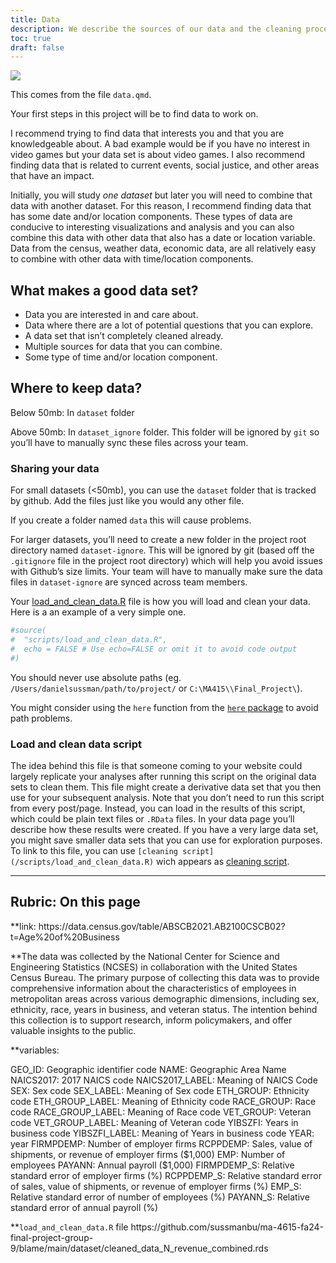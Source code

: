```yaml
---
title: Data
description: We describe the sources of our data and the cleaning process.
toc: true
draft: false
---
```


![](images/data-import-cheatsheet-thumbs.png)


This comes from the file `data.qmd`.

Your first steps in this project will be to find data to work on.

I recommend trying to find data that interests you and that you are knowledgeable about. A bad example would be if you have no interest in video games but your data set is about video games. I also recommend finding data that is related to current events, social justice, and other areas that have an impact.


Initially, you will study _one dataset_ but later you will need to combine that data with another dataset. For this reason, I recommend finding data that has some date and/or location components. These types of data are conducive to interesting visualizations and analysis and you can also combine this data with other data that also has a date or location variable.
Data from the census, weather data, economic data, are all relatively easy to combine with other data with time/location components.


## What makes a good data set?

* Data you are interested in and care about.
* Data where there are a lot of potential questions that you can explore.
* A data set that isn't completely cleaned already.
* Multiple sources for data that you can combine.
* Some type of time and/or location component.


## Where to keep data?


Below 50mb: In `dataset` folder

Above 50mb: In `dataset_ignore` folder. This folder will be ignored by `git` so you'll have to manually sync these files across your team.

### Sharing your data


For small datasets (<50mb), you can use the `dataset` folder that is tracked by github. Add the files just like you would any other file.

If you create a folder named `data` this will cause problems.

For larger datasets, you'll need to create a new folder in the project root directory named `dataset-ignore`. This will be ignored by git (based off the `.gitignore` file in the project root directory) which will help you avoid issues with Github's size limits. Your team will have to manually make sure the data files in `dataset-ignore` are synced across team members.

Your [load_and_clean_data.R](/scripts/load_and_clean_data.R) file is how you will load and clean your data. Here is a an example of a very simple one.

```r
#source(
#  "scripts/load_and_clean_data.R",
#  echo = FALSE # Use echo=FALSE or omit it to avoid code output  
#)
```
You should never use absolute paths (eg. `/Users/danielsussman/path/to/project/` or `C:\MA415\\Final_Project\`).

You might consider using the `here` function from the [`here` package](https://here.r-lib.org/articles/here.html) to avoid path problems.

### Load and clean data script

The idea behind this file is that someone coming to your website could largely replicate your analyses after running this script on the original data sets to clean them.
This file might create a derivative data set that you then use for your subsequent analysis.
Note that you don't need to run this script from every post/page.
Instead, you can load in the results of this script, which could be plain text files or `.RData` files. In your data page you'll describe how these results were created. If you have a very large data set, you might save smaller data sets that you can use for exploration purposes.
To link to this file, you can use `[cleaning script](/scripts/load_and_clean_data.R)` wich appears as [cleaning script](/scripts/load_and_clean_data.R). 

----

## Rubric: On this page

**link: https://data.census.gov/table/ABSCB2021.AB2100CSCB02?t=Age%20of%20Business

**The data was collected by the National Center for Science and Engineering Statistics (NCSES) in collaboration with the United States Census Bureau. The primary purpose of collecting this data was to provide comprehensive information about the characteristics of employees in metropolitan areas across various demographic dimensions, including sex, ethnicity, race, years in business, and veteran status. The intention behind this collection is to support research, inform policymakers, and offer valuable insights to the public.

**variables:

GEO_ID: Geographic identifier code
NAME: Geographic Area Name
NAICS2017: 2017 NAICS code
NAICS2017_LABEL: Meaning of NAICS Code
SEX: Sex code
SEX_LABEL: Meaning of Sex code
ETH_GROUP: Ethnicity code
ETH_GROUP_LABEL: Meaning of Ethnicity code
RACE_GROUP: Race code
RACE_GROUP_LABEL: Meaning of Race code
VET_GROUP: Veteran code
VET_GROUP_LABEL: Meaning of Veteran code
YIBSZFI: Years in business code
YIBSZFI_LABEL: Meaning of Years in business code
YEAR: year
FIRMPDEMP: Number of employer firms
RCPPDEMP: Sales, value of shipments, or revenue of employer firms ($1,000)
EMP: Number of employees
PAYANN: Annual payroll ($1,000)
FIRMPDEMP_S: Relative standard error of employer firms (%)
RCPPDEMP_S: Relative standard error of sales, value of shipments, or revenue of employer firms (%)
EMP_S: Relative standard error of number of employees (%)
PAYANN_S: Relative standard error of annual payroll (%)

**`load_and_clean_data.R` file
https://github.com/sussmanbu/ma-4615-fa24-final-project-group-9/blame/main/dataset/cleaned_data_N_revenue_combined.rds
